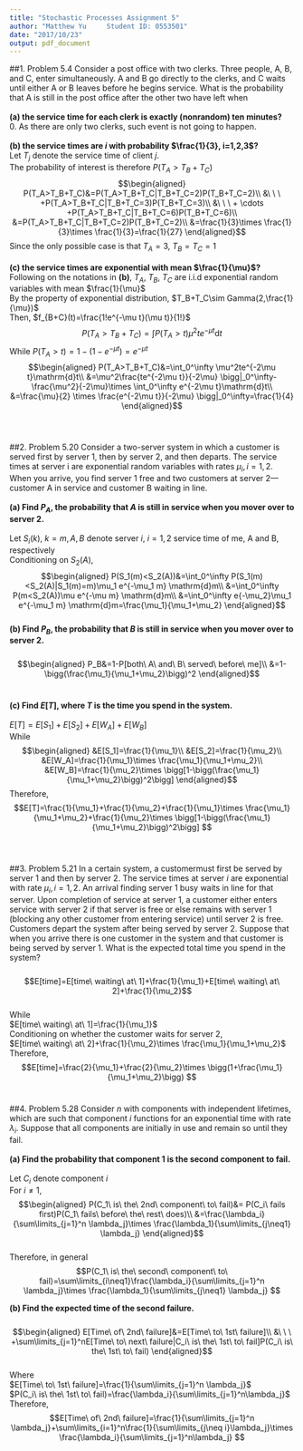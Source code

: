 ---
title: "Stochastic Processes Assignment 5"
author: "Matthew Yu     Student ID: 0553501"
date: "2017/10/23"
output: pdf_document
---


##1. Problem 5.4
Consider a post office with two clerks. Three people, A, B, and C, enter simultaneously. A and B go directly to the clerks, and C waits until either A or B leaves before he begins service. What is the probability that A is still in the post office after the other two have left when\
\
**(a) the service time for each clerk is exactly (nonrandom) ten minutes?**\
0. As there are only two clerks, such event is not going to happen.\
\
**(b) the service times are $i$ with probability $\frac{1}{3}, i=1,2,3$?**\
Let $T_j$ denote the service time of client $j$.\
The probability of interest is therefore $P(T_A>T_B+T_C)$\
$$\begin{aligned}
P(T_A>T_B+T_C)&=P(T_A>T_B+T_C|T_B+T_C=2)P(T_B+T_C=2)\\
&\ \ \ +P(T_A>T_B+T_C|T_B+T_C=3)P(T_B+T_C=3)\\
&\ \ \ + \cdots +P(T_A>T_B+T_C|T_B+T_C=6)P(T_B+T_C=6)\\
&=P(T_A>T_B+T_C|T_B+T_C=2)P(T_B+T_C=2)\\
&=\frac{1}{3}\times \frac{1}{3}\times \frac{1}{3}=\frac{1}{27}
\end{aligned}$$
Since the only possible case is that $T_A=3,\ T_B=T_C=1$\
\
**(c) the service times are exponential with mean $\frac{1}{\mu}$?**\
Following on the notations in **(b)**, $T_A,\ T_B,\ T_C$ are i.i.d exponential random variables with mean $\frac{1}{\mu}$\
By the property of exponential distribution, $T_B+T_C\sim Gamma(2,\frac{1}{\mu})$\
Then, $f_{B+C}(t)=\frac{1!e^{-\mu t}(\mu t)}{1!}$\
$$P(T_A>T_B+T_C)=\int P(T_A>t) \mu^2te^{-\mu t}\mathrm{d}t$$
While $P(T_A>t)=1-(1-e^{-\mu t})=e^{-\mu t}$\
$$\begin{aligned}
P(T_A>T_B+T_C)&=\int_0^\infty \mu^2te^{-2\mu t}\mathrm{d}t\\
&=\mu^2\frac{te^{-2\mu t}}{-2\mu} \bigg|_0^\infty-\frac{\mu^2}{-2\mu}\times \int_0^\infty e^{-2\mu t}\mathrm{d}t\\
&=\frac{\mu}{2} \times \frac{e^{-2\mu t}}{-2\mu} \bigg|_0^\infty=\frac{1}{4}
\end{aligned}$$\
\ 

##2. Problem 5.20
Consider a two-server system in which a customer is served first by server 1, then by server 2, and then departs. The service times at server i are exponential random variables with rates $\mu_i, i=1,2$. When you arrive, you find server 1 free and two customers at server 2—customer A in service and customer B waiting in line.\
\
**(a) Find $P_A$, the probability that $A$ is still in service when you mover over to server 2.**\
\
Let $S_i(k),\ k=m,A,B$ denote server $i,\ i=1,2$ service time of me, A and B, respectively\
Conditioning on $S_2(A)$,\
$$\begin{aligned}
P(S_1(m)<S_2(A))&=\int_0^\infty P(S_1(m)<S_2(A)|S_1(m)=m)\mu_1 e^{-\mu_1 m} \mathrm{d}m\\
&=\int_0^\infty P(m<S_2(A))\mu e^{-\mu m} \mathrm{d}m\\
&=\int_0^\infty e{-\mu_2}\mu_1 e^{-\mu_1 m} \mathrm{d}m=\frac{\mu_1}{\mu_1+\mu_2}
\end{aligned}$$\ 
\
**(b) Find $P_B$, the probability that $B$ is still in service when you mover over to server 2.**\
\
$$\begin{aligned}
P_B&=1-P[both\ A\ and\ B\ served\ before\ me]\\
&=1-\bigg(\frac{\mu_1}{\mu_1+\mu_2}\bigg)^2
\end{aligned}$$\

**(c) Find $E[T]$, where $T$ is the time you spend in the system.**\
\
$E[T]=E[S_1]+E[S_2]+E[W_A]+E[W_B]$\
While\
$$\begin{aligned}
&E[S_1]=\frac{1}{\mu_1}\\
&E[S_2]=\frac{1}{\mu_2}\\
&E[W_A]=\frac{1}{\mu_1}\times \frac{\mu_1}{\mu_1+\mu_2}\\
&E[W_B]=\frac{1}{\mu_2}\times \bigg[1-\bigg(\frac{\mu_1}{\mu_1+\mu_2}\bigg)^2\bigg]
\end{aligned}$$
Therefore, \
$$E[T]=\frac{1}{\mu_1}+\frac{1}{\mu_2}+\frac{1}{\mu_1}\times \frac{\mu_1}{\mu_1+\mu_2}+\frac{1}{\mu_2}\times \bigg[1-\bigg(\frac{\mu_1}{\mu_1+\mu_2}\bigg)^2\bigg] $$
\
\ 

##3. Problem 5.21
In a certain system, a customermust first be served by server 1 and then by server 2. The service times at server $i$ are exponential with rate $\mu_i, i=1,2$. An arrival finding server 1 busy waits in line for that server. Upon completion of service at server 1, a customer either enters service with server 2 if that server is free or else remains with server 1 (blocking any other customer from entering service) until server 2 is free. Customers depart the system after being served by server 2. Suppose that when you arrive there is one customer in the system and that customer is being served by server 1. What is the expected total time you spend in the system?\
\
$$E[time]=E[time\ waiting\ at\ 1]+\frac{1}{\mu_1}+E[time\ waiting\ at\ 2]+\frac{1}{\mu_2}$$\
While\
$E[time\ waiting\ at\ 1]=\frac{1}{\mu_1}$\
Conditioning on whether the customer waits for server 2,\
$E[time\ waiting\ at\ 2]+\frac{1}{\mu_2}\times \frac{\mu_1}{\mu_1+\mu_2}$\
Therefore,\
$$E[time]=\frac{2}{\mu_1}+\frac{2}{\mu_2}\times \bigg(1+\frac{\mu_1}{\mu_1+\mu_2}\bigg) $$
\ 

##4. Problem 5.28
Consider $n$ with components with independent lifetimes, which are such that component $i$ functions for an exponential time with rate $\lambda_i$. Suppose that all components are initially in use and remain so until they fail.\
\
**(a) Find the probability that component 1 is the second component to fail.**\
\
Let $C_i$ denote component $i$\
For $i\neq1$,\
$$\begin{aligned}
P(C_1\ is\ the\ 2nd\ component\ to\ fail)&= P(C_i\ fails first)P(C_1\ fails\ before\ the\ rest\ does)\\
&=\frac{\lambda_i}{\sum\limits_{j=1}^n \lambda_j}\times \frac{\lambda_1}{\sum\limits_{j\neq1} \lambda_j}
\end{aligned}$$\
Therefore, in general\
$$P(C_1\ is\ the\ second\ component\ to\ fail)=\sum\limits_{i\neq1}\frac{\lambda_i}{\sum\limits_{j=1}^n \lambda_j}\times \frac{\lambda_1}{\sum\limits_{j\neq1} \lambda_j} $$


**(b) Find the expected time of the second failure.**\
\
$$\begin{aligned}
E[Time\ of\ 2nd\ failure]&=E[Time\ to\ 1st\ failure]\\
&\ \ \ +\sum\limits_{j=1}^nE[Time\ to\ next\ failure|C_i\ is\ the\ 1st\ to\ fail]P(C_i\ is\ the\ 1st\ to\ fail)
\end{aligned}$$\
Where\
$E[Time\ to\ 1st\ failure]=\frac{1}{\sum\limits_{j=1}^n \lambda_j}$\
$P(C_i\ is\ the\ 1st\ to\ fail)=\frac{\lambda_i}{\sum\limits_{j=1}^n\lambda_j}$\
Therefore,\
$$E[Time\ of\ 2nd\ failure]=\frac{1}{\sum\limits_{j=1}^n \lambda_j}+\sum\limits_{i=1}^n\frac{1}{\sum\limits_{j\neq i}\lambda_j}\times \frac{\lambda_i}{\sum\limits_{j=1}^n\lambda_j} $$